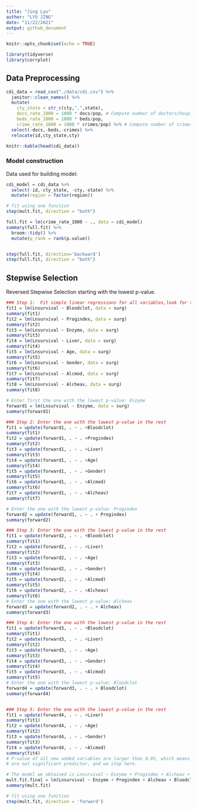 ```yaml
---
title: "Jing Lyu"
author: "LYU JING"
date: "11/22/2021"
output: github_document
---
```



```r
knitr::opts_chunk$set(echo = TRUE)
```

```r
library(tidyverse)
library(corrplot)
```
## Data Preprocessing

```r
cdi_data = read_csv("./data/cdi.csv") %>%
  janitor::clean_names() %>%
  mutate(
    cty_state = str_c(cty,",",state),
    docs_rate_1000 = 1000 * docs/pop, # Compute number of doctors/hospital beds per 1000 people.
    beds_rate_1000 = 1000 * beds/pop,
    crime_rate_1000 = 1000 * crimes/pop) %>% # Compute number of crimes per 1000 people.) 
  select(-docs,-beds,-crimes) %>%
  relocate(id,cty_state,cty)

knitr::kable(head(cdi_data))
```









### Model construction

Data used for building model:

```r
cdi_model = cdi_data %>% 
  select(-id,-cty_state, -cty,-state) %>% 
  mutate(region = factor(region))
```
```r

# fit using one function
step(mult.fit, direction = "both")

full.fit = lm(crime_rate_1000 ~ ., data = cdi_model)
summary(full.fit) %>% 
  broom::tidy() %>%
  mutate(p_rank = rank(p.value))


step(full.fit, direction='backward')
step(full.fit, direction = "both")

```


## Stepwise Selection

Reversed Stepwise Selection starting with the lowest p-value.

```r
### Step 1:  Fit simple linear regressions for all variables,look for the variable with lowest p-value
fit1 = lm(Lnsurvival ~ Bloodclot, data = surg)
summary(fit1)
fit2 = lm(Lnsurvival ~ Progindex, data = surg)
summary(fit2)
fit3 = lm(Lnsurvival ~ Enzyme, data = surg)
summary(fit3)
fit4 = lm(Lnsurvival ~ Liver, data = surg)
summary(fit4)
fit5 = lm(Lnsurvival ~ Age, data = surg)
summary(fit5)
fit6 = lm(Lnsurvival ~ Gender, data = surg)
summary(fit6)
fit7 = lm(Lnsurvival ~ Alcmod, data = surg)
summary(fit7)
fit8 = lm(Lnsurvival ~ Alcheav, data = surg)
summary(fit8)

# Enter first the one with the lowest p-value: Enzyme
forward1 = lm(Lnsurvival ~ Enzyme, data = surg)
summary(forward1)

### Step 2: Enter the one with the lowest p-value in the rest 
fit1 = update(forward1, . ~ . +Bloodclot)
summary(fit1)
fit2 = update(forward1, . ~ . +Progindex)
summary(fit2)
fit3 = update(forward1, . ~ . +Liver)
summary(fit3)
fit4 = update(forward1, . ~ . +Age)
summary(fit4)
fit5 = update(forward1, . ~ . +Gender)
summary(fit5)
fit6 = update(forward1, . ~ . +Alcmod)
summary(fit6)
fit7 = update(forward1, . ~ . +Alcheav)
summary(fit7)

# Enter the one with the lowest p-value: Progindex
forward2 = update(forward1, . ~ . + Progindex)
summary(forward2)

### Step 3: Enter the one with the lowest p-value in the rest 
fit1 = update(forward2, . ~ . +Bloodclot)
summary(fit1)
fit2 = update(forward2, . ~ . +Liver)
summary(fit2)
fit3 = update(forward2, . ~ . +Age)
summary(fit3)
fit4 = update(forward2, . ~ . +Gender)
summary(fit4)
fit5 = update(forward2, . ~ . +Alcmod)
summary(fit5)
fit6 = update(forward2, . ~ . +Alcheav)
summary(fit6)
# Enter the one with the lowest p-value: Alcheav
forward3 = update(forward2, . ~ . + Alcheav)
summary(forward3)

### Step 4: Enter the one with the lowest p-value in the rest 
fit1 = update(forward3, . ~ . +Bloodclot)
summary(fit1)
fit2 = update(forward3, . ~ . +Liver)
summary(fit2)
fit3 = update(forward3, . ~ . +Age)
summary(fit3)
fit4 = update(forward3, . ~ . +Gender)
summary(fit4)
fit5 = update(forward3, . ~ . +Alcmod)
summary(fit5)
# Enter the one with the lowest p-value: Bloodclot
forward4 = update(forward3, . ~ . + Bloodclot)
summary(forward4)


### Step 5: Enter the one with the lowest p-value in the rest 
fit1 = update(forward4, . ~ . +Liver)
summary(fit1)
fit2 = update(forward4, . ~ . +Age)
summary(fit2)
fit3 = update(forward4, . ~ . +Gender)
summary(fit3)
fit4 = update(forward4, . ~ . +Alcmod)
summary(fit4)
# P-value of all new added variables are larger than 0.05, which means that they 
# are not significant predictor, and we stop here.

# The model we obtained is Lnsurvival ~ Enzyme + Progindex + Alcheav + Bloodclot
mult.fit.final = lm(Lnsurvival ~ Enzyme + Progindex + Alcheav + Bloodclot,data = surg)
summary(mult.fit)

# fit using one function
step(mult.fit, direction = 'forward')

```
